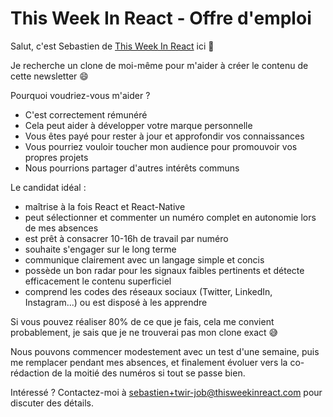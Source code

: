 # This Week In React - Offre d'emploi

Salut, c'est Sebastien de [This Week In React](http://thisweekinreact.com/) ici 👋

Je recherche un clone de moi-même pour m'aider à créer le contenu de cette newsletter 😄

Pourquoi voudriez-vous m'aider ?

- C'est correctement rémunéré
- Cela peut aider à développer votre marque personnelle
- Vous êtes payé pour rester à jour et approfondir vos connaissances
- Vous pourriez vouloir toucher mon audience pour promouvoir vos propres projets
- Nous pourrions partager d'autres intérêts communs

Le candidat idéal :

- maîtrise à la fois React et React-Native
- peut sélectionner et commenter un numéro complet en autonomie lors de mes absences
- est prêt à consacrer 10-16h de travail par numéro
- souhaite s'engager sur le long terme
- communique clairement avec un langage simple et concis
- possède un bon radar pour les signaux faibles pertinents et détecte efficacement le contenu superficiel
- comprend les codes des réseaux sociaux (Twitter, LinkedIn, Instagram...) ou est disposé à les apprendre

Si vous pouvez réaliser 80% de ce que je fais, cela me convient probablement, je sais que je ne trouverai pas mon clone exact 😅

Nous pouvons commencer modestement avec un test d'une semaine, puis me remplacer pendant mes absences, et finalement évoluer vers la co-rédaction de la moitié des numéros si tout se passe bien.

Intéressé ? Contactez-moi à sebastien+twir-job@thisweekinreact.com pour discuter des détails.